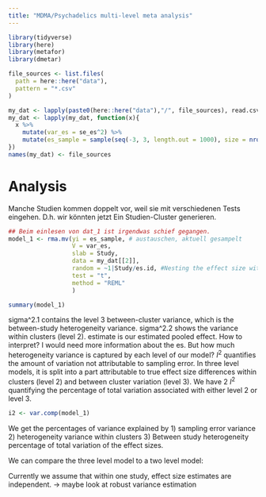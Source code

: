 ```yaml
---
title: "MDMA/Psychadelics multi-level meta analysis"
---
```


```r
library(tidyverse)
library(here)
library(metafor)
library(dmetar)
```


```r

file_sources <- list.files(
  path = here::here("data"),
  pattern = "*.csv"
)

my_dat <- lapply(paste0(here::here("data"),"/", file_sources), read.csv)
my_dat <- lapply(my_dat, function(x){
  x %>%
    mutate(var_es = se_es^2) %>%
    mutate(es_sample = sample(seq(-3, 3, length.out = 1000), size = nrow(.)), replace = FALSE)
})
names(my_dat) <- file_sources
```

# Analysis
Manche Studien kommen doppelt vor, weil sie mit verschiedenen Tests eingehen. D.h. wir könnten jetzt Ein Studien-Cluster generieren. 

```r
## Beim einlesen von dat_1 ist irgendwas schief gegangen. 
model_1 <- rma.mv(yi = es_sample, # austauschen, aktuell gesampelt
                  V = var_es, 
                  slab = Study,
                  data = my_dat[[2]],
                  random = ~1|Study/es.id, #Nesting the effect size within the Studys
                  test = "t", 
                  method = "REML"
                  )

summary(model_1)
```

sigma^2.1 contains the level 3 between-cluster variance, which is the between-study heterogeneity variance. 
sigma^2.2 shows the variance within clusters (level 2).
estimate is our estimated pooled effect. How to interpret? I would need more information about the es. 
But how much heterogeneity variance is captured by each level of our model?
$I^2$ quantifies the amount of variation not attributable to sampling error. In three level models, it is split into a part attributable to true effect size differences within clusters (level 2) and between cluster variation (level 3). 
We have 2 $I^2$ quantifying the percentage of total variation associated with either level 2 or level 3. 

```r
i2 <- var.comp(model_1)
```
We get the percentages of variance explained by 
1) sampling error variance
2) heterogeneity variance within clusters
3) Between study heterogeneity percentage of total variation of the effect sizes. 

We can compare the three level model to a two level model: 



Currently we assume that within one study, effect size estimates are independent. -> maybe look at robust variance estimation 




